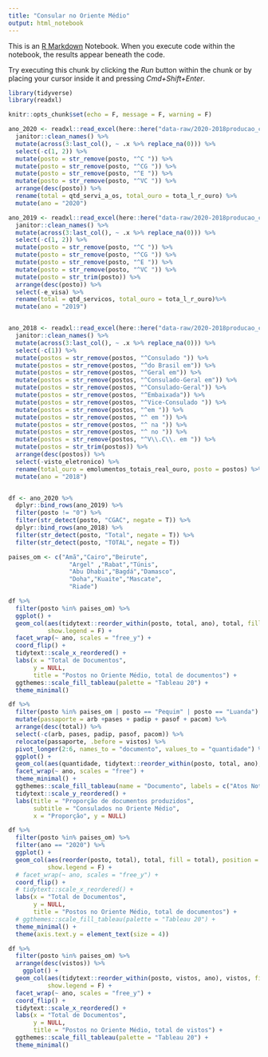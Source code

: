 ```yaml
---
title: "Consular no Oriente Médio"
output: html_notebook
---
```


This is an [R Markdown](http://rmarkdown.rstudio.com) Notebook. When you execute code within the notebook, the results appear beneath the code. 

Try executing this chunk by clicking the *Run* button within the chunk or by placing your cursor inside it and pressing *Cmd+Shift+Enter*. 

```r
library(tidyverse)
library(readxl)

knitr::opts_chunk$set(echo = F, message = F, warning = F)

ano_2020 <- readxl::read_excel(here::here("data-raw/2020-2018producao_consular.xlsx"), sheet = 1, skip = 1) %>% 
  janitor::clean_names() %>% 
  mutate(across(3:last_col(), ~ .x %>% replace_na(0))) %>% 
  select(-c(1, 2)) %>% 
  mutate(posto = str_remove(posto, "^C ")) %>% 
  mutate(posto = str_remove(posto, "^CG ")) %>%
  mutate(posto = str_remove(posto, "^E ")) %>% 
  mutate(posto = str_remove(posto, "^VC ")) %>% 
  arrange(desc(posto)) %>% 
  rename(total = qtd_servi_a_os, total_ouro = tota_l_r_ouro) %>% 
  mutate(ano = "2020")

ano_2019 <- readxl::read_excel(here::here("data-raw/2020-2018producao_consular.xlsx"), sheet = 2, skip = 1) %>% 
  janitor::clean_names() %>% 
  mutate(across(3:last_col(), ~ .x %>% replace_na(0))) %>% 
  select(-c(1, 2)) %>% 
  mutate(posto = str_remove(posto, "^C ")) %>% 
  mutate(posto = str_remove(posto, "^CG ")) %>%
  mutate(posto = str_remove(posto, "^E ")) %>% 
  mutate(posto = str_remove(posto, "^VC ")) %>% 
  mutate(posto = str_trim(posto)) %>% 
  arrange(desc(posto)) %>% 
  select(-e_visa) %>% 
  rename(total = qtd_servicos, total_ouro = tota_l_r_ouro)%>% 
  mutate(ano = "2019")


ano_2018 <- readxl::read_excel(here::here("data-raw/2020-2018producao_consular.xlsx"), sheet = 3) %>% 
  janitor::clean_names() %>% 
  mutate(across(3:last_col(), ~ .x %>% replace_na(0))) %>% 
  select(-c(1)) %>% 
  mutate(postos = str_remove(postos, "^Consulado ")) %>% 
  mutate(postos = str_remove(postos, "^do Brasil em")) %>% 
  mutate(postos = str_remove(postos, "^Geral em")) %>% 
  mutate(postos = str_remove(postos, "^Consulado-Geral em")) %>% 
  mutate(postos = str_remove(postos, "^Consulado-Geral")) %>% 
  mutate(postos = str_remove(postos, "^Embaixada")) %>% 
  mutate(postos = str_remove(postos, "^Vice-Consulado ")) %>% 
  mutate(postos = str_remove(postos, "^em ")) %>% 
  mutate(postos = str_remove(postos, "^ em ")) %>% 
  mutate(postos = str_remove(postos, "^ na ")) %>% 
  mutate(postos = str_remove(postos, "^ no ")) %>% 
  mutate(postos = str_remove(postos, "^V\\.C\\. em ")) %>% 
  mutate(postos = str_trim(postos)) %>% 
  arrange(desc(postos)) %>% 
  select(-visto_eletronico) %>% 
  rename(total_ouro = emolumentos_totais_real_ouro, posto = postos) %>% 
  mutate(ano = "2018")


df <- ano_2020 %>% 
  dplyr::bind_rows(ano_2019) %>% 
  filter(posto != "0") %>% 
  filter(str_detect(posto, "CGAC", negate = T)) %>% 
  dplyr::bind_rows(ano_2018) %>%
  filter(str_detect(posto, "Total", negate = T)) %>% 
  filter(str_detect(posto, "TOTAL", negate = T))

paises_om <- c("Amã","Cairo","Beirute",
                 "Argel" ,"Rabat","Túnis",
                 "Abu Dhabi","Bagdá","Damasco",
                 "Doha","Kuaite","Mascate",
                 "Riade")

```

```r

df %>% 
  filter(posto %in% paises_om) %>% 
  ggplot() +
  geom_col(aes(tidytext::reorder_within(posto, total, ano), total, fill = posto), position = "dodge",
           show.legend = F) +
  facet_wrap(~ ano, scales = "free_y") +
  coord_flip() +
  tidytext::scale_x_reordered() +
  labs(x = "Total de Documentos",
       y = NULL,
       title = "Postos no Oriente Médio, total de documentos") +
  ggthemes::scale_fill_tableau(palette = "Tableau 20") +
  theme_minimal()

```

```r

df %>% 
  filter(posto %in% paises_om | posto == "Pequim" | posto == "Luanda") %>% 
  mutate(passaporte = arb +pases + padip + pasof + pacom) %>% 
  arrange(desc(total)) %>% 
  select(-c(arb, pases, padip, pasof, pacom)) %>% 
  relocate(passaporte, .before = vistos) %>% 
  pivot_longer(2:6, names_to = "documento", values_to = "quantidade") %>% 
  ggplot() +
  geom_col(aes(quantidade, tidytext::reorder_within(posto, total, ano), fill = documento), position = "fill") +
  facet_wrap(~ ano, scales = "free") +
  theme_minimal() +
  ggthemes::scale_fill_tableau(name = "Documento", labels = c("Atos Notariais", "CPF", "Passaporte", "Registro Civil", "Vistos")) +
  tidytext::scale_y_reordered() +
  labs(title = "Proporção de documentos produzidos",
       subtitle = "Consulados no Oriente Médio",
       x = "Proporção", y = NULL)

```

```r
df %>% 
  filter(posto %in% paises_om) %>%
  filter(ano == "2020") %>% 
  ggplot() +
  geom_col(aes(reorder(posto, total), total, fill = total), position = "dodge",
           show.legend = F) +
  # facet_wrap(~ ano, scales = "free_y") +
  coord_flip() +
  # tidytext::scale_x_reordered() +
  labs(x = "Total de Documentos",
       y = NULL,
       title = "Postos no Oriente Médio, total de documentos") +
  # ggthemes::scale_fill_tableau(palette = "Tableau 20") +
  theme_minimal() +
  theme(axis.text.y = element_text(size = 4))
```




```r

df %>% 
  filter(posto %in% paises_om) %>% 
  arrange(desc(vistos)) %>% 
    ggplot() +
  geom_col(aes(tidytext::reorder_within(posto, vistos, ano), vistos, fill = posto), position = "dodge",
           show.legend = F) +
  facet_wrap(~ ano, scales = "free_y") +
  coord_flip() +
  tidytext::scale_x_reordered() +
  labs(x = "Total de Documentos",
       y = NULL,
       title = "Postos no Oriente Médio, total de vistos") +
  ggthemes::scale_fill_tableau(palette = "Tableau 20") +
  theme_minimal()



```



